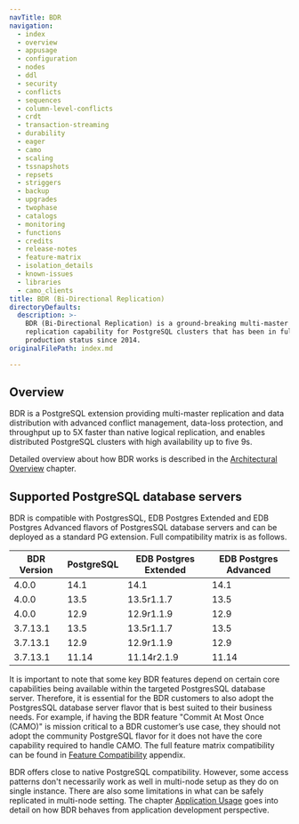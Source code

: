```yaml
---
navTitle: BDR
navigation:
  - index
  - overview
  - appusage
  - configuration
  - nodes
  - ddl
  - security
  - conflicts
  - sequences
  - column-level-conflicts
  - crdt
  - transaction-streaming
  - durability
  - eager
  - camo
  - scaling
  - tssnapshots
  - repsets
  - striggers
  - backup
  - upgrades
  - twophase
  - catalogs
  - monitoring
  - functions
  - credits
  - release-notes
  - feature-matrix
  - isolation_details
  - known-issues
  - libraries
  - camo_clients
title: BDR (Bi-Directional Replication)
directoryDefaults:
  description: >-
    BDR (Bi-Directional Replication) is a ground-breaking multi-master
    replication capability for PostgreSQL clusters that has been in full
    production status since 2014.
originalFilePath: index.md

---
```


## Overview

BDR is a PostgreSQL extension providing multi-master replication and data
distribution with advanced conflict management, data-loss protection, and
throughput up to 5X faster than native logical replication, and enables
distributed PostgreSQL clusters with high availability up to five 9s.

Detailed overview about how BDR works is described in the
[Architectural Overview](overview) chapter.

## Supported PostgreSQL database servers

BDR is compatible with PostgresSQL, EDB Postgres Extended and EDB Postgres
Advanced flavors of PostgresSQL database servers and can be deployed as a
standard PG extension. Full compatibility matrix is as follows.

| BDR Version | PostgreSQL | EDB Postgres Extended | EDB Postgres Advanced |
| ----------- | ---------- | --------------------- | --------------------- |
| 4.0.0       | 14.1       | 14.1                  | 14.1                  |
| 4.0.0       | 13.5       | 13.5r1.1.7            | 13.5                  |
| 4.0.0       | 12.9       | 12.9r1.1.9            | 12.9                  |
| 3.7.13.1    | 13.5       | 13.5r1.1.7            | 13.5                  |
| 3.7.13.1    | 12.9       | 12.9r1.1.9            | 12.9                  |
| 3.7.13.1    | 11.14      | 11.14r2.1.9           | 11.14                 |

It is important to note that some key BDR features depend on certain core
capabilities being available within the targeted PostgresSQL database server.
Therefore, it is essential for the BDR customers to also adopt the PostgresSQL
database server flavor that is best suited to their business needs.  For
example, if having the BDR feature "Commit At Most Once (CAMO)" is mission
critical to a BDR customer’s use case, they should not adopt the community
PostgreSQL flavor for it does not have the core capability required to handle
CAMO. The full feature matrix compatibility can be found in
[Feature Compatibility](feature-matrix) appendix.

BDR offers close to native PostgreSQL compatibility. However, some access
patterns don't necessarily work as well in multi-node setup as they do on
single instance. There are also some limitations in what can be safely
replicated in multi-node setting. The chapter [Application Usage](appusage)
goes into detail on how BDR behaves from application development perspective.

